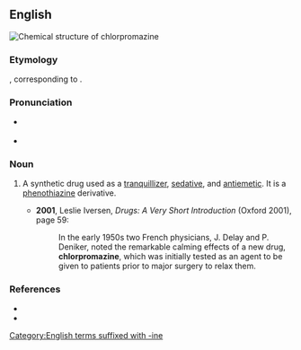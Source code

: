 ==English==
[[File:Chlorpromazine.svg|thumb|Chemical structure of '''chlorpromazine''']]
{{wikipedia}}

===Etymology===
{{der|en|fr|chloropromazine}}, corresponding to {{af|en|chlor-|promethazine|alt2=prom(eth)azine}}.

===Pronunciation===
* {{a|RP}} {{IPA|en|/klɔːˈpɹəʊ.məz.ɪn/|/klɔːˈpɹəʊ.məz.iːn/}}
* {{a|GA}} {{IPA|en|/klɔɹˈpɹɑm.əˌziːn/|/klɔɹˈpɹoʊ.məˌziːn/}}

===Noun===
{{en-noun|~}}

# A synthetic drug used as a [[tranquillizer]], [[sedative]], and [[antiemetic]]. It is a [[phenothiazine]] derivative.
#: {{synonyms|en|aminazine}}
#* '''2001''', Leslie Iversen, ''Drugs: A Very Short Introduction'' (Oxford 2001), page 59:
#*: In the early 1950s two French physicians, J. Delay and P. Deniker, noted the remarkable calming effects of a new drug, '''chlorpromazine''', which was initially tested as an agent to be given to patients prior to major surgery to relax them.

===References===
* {{R:Lexico}}
* {{R:Merriam-Webster Online}}

[[Category:English terms suffixed with -ine]]